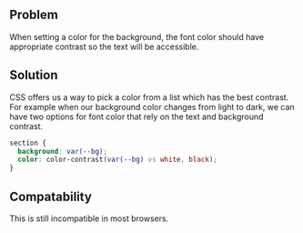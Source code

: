 ## Problem
When setting a color for the background, the font color should have appropriate contrast so the text will be accessible.  

## Solution
CSS offers us a way to pick a color from a list which has the best contrast.  
For example when our background color changes from light to dark, we can have two options for font color that rely on the text and background contrast.

```css
section {
  background: var(--bg);
  color: color-contrast(var(--bg) vs white, black);
}
```

## Compatability
This is still incompatible in most browsers.
